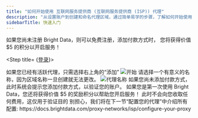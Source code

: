 ```yaml
---
title: "如何开始使用 互联网服务提供商 (互联网服务提供商 (ISP)) 代理"
description: "从设置账户到创建和命名代理区域，通过简单易学的步骤，了解如何开始使用 Bright Data 的 ISP 代理。"
sidebarTitle: 快速入门
---
```


<Tip>
  如果您尚未注册 Bright Data，则可以免费注册，添加付款方式时， 您将获得价值 $5 的积分以开启服务！
</Tip>

<Steps>

  <Step title= {<a href="https://brightdata.com/cp/start">登录</a>}>
  </Step>

  <Step title="导航到“我的区域”">
    <Accordion title="在“我的区域”页面的 “互联网服务提供商 (互联网服务提供商 (ISP)) 代理”下，点击“开始”">
    <Warning>
      如果您已经有活跃代理，只需选择右上角的“添加”
    </Warning>
    <Frame>
      <img src="/images/proxy-networks/isp/quick-start/get_started.png" alt='开始'/>
    </Frame>
    </Accordion>
  </Step>

  <Step title="选择您的代理名称">
    <Accordion title="输入新 互联网服务提供商 (互联网服务提供商 (ISP)) 代理的代理名称">
    <Warning>
      请选择一个有意义的名称，因为区域名称一旦创建就无法更改。
    </Warning>
        <Frame>
      <img src="/images/proxy-networks/isp/quick-start/proxy_name.png" alt='代理名称'/>
    </Frame>
    </Accordion>
  </Step>

  <Step title="点击“添加代理”">
  </Step>
</Steps>

<Accordion title="在继续操作之前，请验证您的账户">
  如果您尚未添加付款方式，此时系统会提示您添加付款方式，以验证您的账户。 如果您是第一次使用 Bright Data，您还将获得价值 $5 的奖励积分以帮助您开启服务！
  <Tip>
    此时不会向您收取任何费用，这仅用于验证目的
  </Tip>
</Accordion>

<Note>
别担心，我们将在下一节“配置您的代理”中介绍所有配置:  
https://docs.brightdata.com/proxy-networks/isp/configure-your-proxy
</Note>
